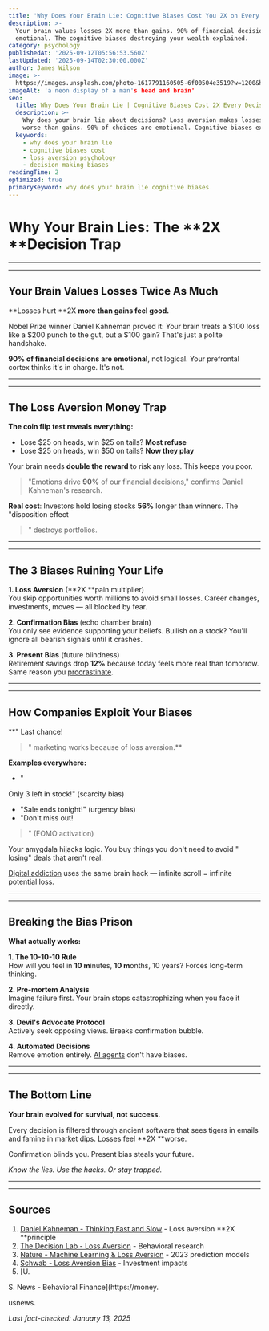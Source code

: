 ```yaml
---
title: 'Why Does Your Brain Lie: Cognitive Biases Cost You 2X on Every Decision'
description: >-
  Your brain values losses 2X more than gains. 90% of financial decisions are 
  emotional. The cognitive biases destroying your wealth explained.
category: psychology
publishedAt: '2025-09-12T05:56:53.560Z'
lastUpdated: '2025-09-14T02:30:00.000Z'
author: James Wilson
image: >-
  https://images.unsplash.com/photo-1617791160505-6f00504e3519?w=1200&h=630&fit=crop
imageAlt: 'a neon display of a man's head and brain'
seo:
  title: Why Does Your Brain Lie | Cognitive Biases Cost 2X Every Decision
  description: >-
    Why does your brain lie about decisions? Loss aversion makes losses feel 2X 
    worse than gains. 90% of choices are emotional. Cognitive biases explained.
  keywords:
    - why does your brain lie
    - cognitive biases cost
    - loss aversion psychology
    - decision making biases
readingTime: 2
optimized: true
primaryKeyword: why does your brain lie cognitive biases
---
```


# Why Your Brain Lies: The **2X **Decision Trap

---


---


## Your Brain Values Losses Twice As Much

**Losses hurt **2X **more than gains feel good.**

Nobel Prize winner Daniel Kahneman proved it: Your brain treats a $100 loss like a $200 punch to the gut, but a $100 gain? That's just a polite handshake.

****90%** of financial decisions are emotional**, not logical. Your prefrontal cortex thinks it's in charge. It's not.

---


---


## The Loss Aversion Money Trap

**The coin flip test reveals everything:**
- Lose $25 on heads, win $25 on tails? **Most refuse**
- Lose $25 on heads, win $50 on tails? **Now they play**


Your brain needs **double the reward** to risk any loss. This keeps you poor.


> 

> "Emotions drive **90%** of our financial decisions,"
 confirms Daniel Kahneman's research.

**Real cost**: Investors hold losing stocks **56%** longer than winners. The "disposition effect
> " destroys portfolios.

---


---


## The **3 B**iases Ruining Your Life

**1. Loss Aversion** (**2X **pain multiplier)  
You skip opportunities worth millions to avoid small losses. Career changes, investments, moves — all blocked by fear.

**2. Confirmation Bias** (echo chamber brain)  
You only see evidence supporting your beliefs. Bullish on a stock? You'll ignore all bearish signals until it crashes.

**3. Present Bias** (future blindness)  
Retirement savings drop ****12%**** because today feels more real than tomorrow. Same reason you [procrastinate](/psychology/the-psychology-behind-why-we-procrastinate-even-when-we-know).

---


---


## How Companies Exploit Your Biases

**"
Last chance!
> " marketing works because of loss aversion.**

**Examples everywhere:**
- "

Only 3 left in stock!" (scarcity bias)
- "Sale ends tonight!" (urgency bias)
- "Don't miss out!

> " (FOMO activation)

Your amygdala hijacks logic. You buy things you don't need to avoid "
losing" deals that aren't real.

[Digital addiction](/psychology/digital-detox-improves-mental-health) uses the same brain hack — infinite scroll = infinite potential loss.

---


---


## Breaking the Bias Prison

**What actually works:**

**1. The 10-10-10 Rule**  
How will you feel in **10 m**inutes, **10 m**onths, 10 years? Forces long-term thinking.

**2. Pre-mortem Analysis**  
Imagine failure first. Your brain stops catastrophizing when you face it directly.

**3. Devil's Advocate Protocol**  
Actively seek opposing views. Breaks confirmation bubble.

**4. Automated Decisions**  
Remove emotion entirely. [AI agents](/technology/ai-agents-workplace-productivity-2025) don't have biases.

---


---


## The Bottom Line

**Your brain evolved for survival, not success.**

Every decision is filtered through ancient software that sees tigers in emails and famine in market dips.  Losses feel **2X **worse.

Confirmation blinds you.  Present bias steals your future.

*Know the lies. Use the hacks. Or stay trapped.*

---


---


## Sources

1. [Daniel Kahneman - Thinking Fast and Slow](https://www.princeton.edu/~kahneman/) - Loss aversion **2X **principle
2. [The Decision Lab - Loss Aversion](https://thedecisionlab.com/biases/loss-aversion) - Behavioral research
3. [Nature - Machine Learning & Loss Aversion](https://www.nature.com/articles/s41599-023-01620-2) - 2023 prediction models
4. [Schwab - Loss Aversion Bias](https://www.schwabassetmanagement.com/content/loss-aversion-bias) - Investment impacts
5.  [U.

S.  News - Behavioral Finance](https://money.

usnews.

*Last fact-checked: January 13, 2025*
